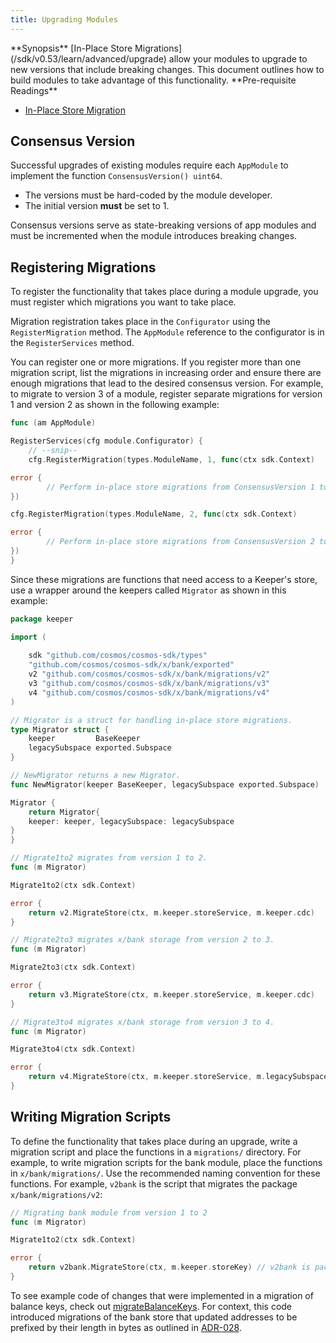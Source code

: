 ```yaml
---
title: Upgrading Modules
---
```


<Note>
**Synopsis**
[In-Place Store Migrations](/sdk/v0.53/learn/advanced/upgrade) allow your modules to upgrade to new versions that include breaking changes. This document outlines how to build modules to take advantage of this functionality.
</Note>

<Note>
**Pre-requisite Readings**

* [In-Place Store Migration](/sdk/v0.53/learn/advanced/upgrade)

</Note>

## Consensus Version

Successful upgrades of existing modules require each `AppModule` to implement the function `ConsensusVersion() uint64`.

* The versions must be hard-coded by the module developer.
* The initial version **must** be set to 1.

Consensus versions serve as state-breaking versions of app modules and must be incremented when the module introduces breaking changes.

## Registering Migrations

To register the functionality that takes place during a module upgrade, you must register which migrations you want to take place.

Migration registration takes place in the `Configurator` using the `RegisterMigration` method. The `AppModule` reference to the configurator is in the `RegisterServices` method.

You can register one or more migrations. If you register more than one migration script, list the migrations in increasing order and ensure there are enough migrations that lead to the desired consensus version. For example, to migrate to version 3 of a module, register separate migrations for version 1 and version 2 as shown in the following example:

```go
func (am AppModule)

RegisterServices(cfg module.Configurator) {
    // --snip--
    cfg.RegisterMigration(types.ModuleName, 1, func(ctx sdk.Context)

error {
        // Perform in-place store migrations from ConsensusVersion 1 to 2.
})

cfg.RegisterMigration(types.ModuleName, 2, func(ctx sdk.Context)

error {
        // Perform in-place store migrations from ConsensusVersion 2 to 3.
})
}
```

Since these migrations are functions that need access to a Keeper's store, use a wrapper around the keepers called `Migrator` as shown in this example:

```go expandable
package keeper

import (
    
	sdk "github.com/cosmos/cosmos-sdk/types"
    "github.com/cosmos/cosmos-sdk/x/bank/exported"
	v2 "github.com/cosmos/cosmos-sdk/x/bank/migrations/v2"
	v3 "github.com/cosmos/cosmos-sdk/x/bank/migrations/v3"
	v4 "github.com/cosmos/cosmos-sdk/x/bank/migrations/v4"
)

// Migrator is a struct for handling in-place store migrations.
type Migrator struct {
    keeper         BaseKeeper
	legacySubspace exported.Subspace
}

// NewMigrator returns a new Migrator.
func NewMigrator(keeper BaseKeeper, legacySubspace exported.Subspace)

Migrator {
    return Migrator{
    keeper: keeper, legacySubspace: legacySubspace
}
}

// Migrate1to2 migrates from version 1 to 2.
func (m Migrator)

Migrate1to2(ctx sdk.Context)

error {
    return v2.MigrateStore(ctx, m.keeper.storeService, m.keeper.cdc)
}

// Migrate2to3 migrates x/bank storage from version 2 to 3.
func (m Migrator)

Migrate2to3(ctx sdk.Context)

error {
    return v3.MigrateStore(ctx, m.keeper.storeService, m.keeper.cdc)
}

// Migrate3to4 migrates x/bank storage from version 3 to 4.
func (m Migrator)

Migrate3to4(ctx sdk.Context)

error {
    return v4.MigrateStore(ctx, m.keeper.storeService, m.legacySubspace, m.keeper.cdc)
}
```

## Writing Migration Scripts

To define the functionality that takes place during an upgrade, write a migration script and place the functions in a `migrations/` directory. For example, to write migration scripts for the bank module, place the functions in `x/bank/migrations/`. Use the recommended naming convention for these functions. For example, `v2bank` is the script that migrates the package `x/bank/migrations/v2`:

```go
// Migrating bank module from version 1 to 2
func (m Migrator)

Migrate1to2(ctx sdk.Context)

error {
    return v2bank.MigrateStore(ctx, m.keeper.storeKey) // v2bank is package `x/bank/migrations/v2`.
}
```

To see example code of changes that were implemented in a migration of balance keys, check out [migrateBalanceKeys](https://github.com/cosmos/cosmos-sdk/blob/v0.50.0-alpha.0/x/bank/migrations/v2/store.go#L55-L76). For context, this code introduced migrations of the bank store that updated addresses to be prefixed by their length in bytes as outlined in [ADR-028](/sdk/v0.53/build/architecture/adr-028-public-key-addresses).
